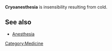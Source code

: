 '''Cryoanesthesia''' is insensibility resulting from cold.

==See also==
*[[Anesthesia]]
[[Category:Medicine]]


{{disease-stub}}